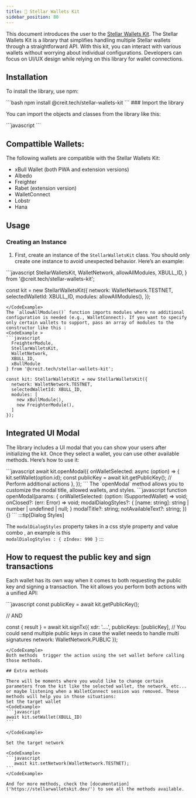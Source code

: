 ```yaml
---
title: 🚧 Stellar Wallets Kit
sidebar_position: 80
---
```



This document introduces the user to the [Stellar Wallets Kit]('https://stellarwalletskit.dev/'). The Stellar Wallets Kit is a library that simplifies handling multiple Stellar wallets through a straightforward API. With this kit, you can interact with various wallets without worrying about individual configurations. Developers can focus on UI/UX design while relying on this library for wallet connections.

## Installation

To install the library, use npm:

<CodeExample>
  ```bash npm install @creit.tech/stellar-wallets-kit ```
</CodeExample>
### Import the library

You can import the objects and classes from the library like this:

<CodeExample>
  ```javascript
   ```
</CodeExample>

## Compattible Wallets:

The following wallets are compatible with the Stellar Wallets Kit:

- xBull Wallet (both PWA and extension versions)
- Albedo
- Freighter
- Rabet (extension version)
- WalletConnect
- Lobstr
- Hana

## Usage

### Creating an Instance

1. First, create an instance of the `StellarWalletsKit` class. You should only create one instance to avoid unexpected behavior. Here’s an example:

<CodeExample >
```javascript
  StellarWalletsKit,
  WalletNetwork,
  allowAllModules,
  XBULL_ID,
} from '@creit.tech/stellar-wallets-kit';

const kit = new StellarWalletsKit({ network: WalletNetwork.TESTNET, selectedWalletId: XBULL_ID, modules: allowAllModules(), });

````
</CodeExample>
The `allowAllModules()` function imports modules where no additional configuration is needed (e.g., WalletConnect). If you want to specify only certain wallets to support, pass an array of modules to the constructor like this :
<CodeExample >
```javascript
  FreighterModule,
  StellarWalletsKit,
  WalletNetwork,
  XBULL_ID,
  xBullModule
} from '@creit.tech/stellar-wallets-kit';

const kit: StellarWalletsKit = new StellarWalletsKit({
  network: WalletNetwork.TESTNET,
  selectedWalletId: XBULL_ID,
  modules: [
    new xBullModule(),
    new FreighterModule(),
  ]
});
````

</CodeExample>

## Integrated UI Modal

The library includes a UI modal that you can show your users after initializing the kit. Once they select a wallet, you can use other available methods. Here’s how to use it:

<CodeExample >
```javascript
await kit.openModal({
  onWalletSelected: async (option) => {
    kit.setWallet(option.id);
    const publicKey = await kit.getPublicKey();
    // Perform additional actions
  },
});
```
</CodeExample>
The `openModal` method allows you to customize the modal title, allowed wallets, and styles.
<CodeExample>
```javascript
function openModal(params: {
    onWalletSelected: (option: ISupportedWallet) => void;
    onClosed?: (err: Error) => void;
    modalDialogStyles?: { [name: string]: string | number | undefined | null; }
    modalTitle?: string;
    notAvailableText?: string;
}) {}
```
</CodeExample>
:::tip[Dialog Styles]

The `modalDialogStyles` property takes in a css style property and value combo , an example is this <br/>
`modalDialogStyles : { zIndex: 990 }`
:::

## How to request the public key and sign transactions

Each wallet has its own way when it comes to both requesting the public key and signing a transaction. The kit allows you perform both actions with a unified API:

<CodeExample>
```javascript
const publicKey = await kit.getPublicKey();

// AND

const { result } = await kit.signTx({ xdr: '....', publicKeys: [publicKey], // You could send multiple public keys in case the wallet needs to handle multi signatures network: WalletNetwork.PUBLIC });

````
</CodeExample>
Both methods  trigger the action using the set wallet before calling those methods.

## Extra methods

There will be moments where you would like to change certain parameters from the kit like the selected wallet, the network, etc... or maybe listening when a WalletConnect session was removed. These methods will help you in those situations:
Set the target wallet
<CodeExample>
```javascript
await kit.setWallet(XBULL_ID)
```

</CodeExample>

Set the target network

<CodeExample>
```javascript
   await kit.setNetwork(WalletNetwork.TESTNET);
```
</CodeExample>

And for more methods, check the [documentation]('https://stellarwalletskit.dev/') to see all the methods available.
````
